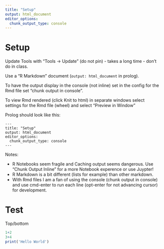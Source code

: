 ```yaml
---
title: "Setup"
output: html_document
editor_options:
  chunk_output_type: console
---
```


# Setup

Update Tools with "Tools -> Update" (do not pin) - takes a long time - don't do in class.

Use a "R Markdown" document (`output: html_document` in prolog).

To have the output display in the console (not inline) set in the config for the Rmd file set "chunk output in console".

To view Rmd rendered (click Knit to html) in separate windows select settings for the Rmd file (wheel) and select "Preview in Window"

Prolog should look like this:
```
---
title: "Setup"
output: html_document
editor_options:
  chunk_output_type: console
---
```

Notes:

  * R Notebooks seem fragile and Caching output seems dangerous.  Use "Chunk Output Inline" for a more Notebook experence or use Juypter!
  * R Markdown is a bit different (lists for example) than other markdown.
  * With Rmd files I am a fan of using the console (chunk output in console) and use cmd-enter to run each line (opt-enter for not advancing cursor) for development.

# Test

Top/bottom
```r
1+2
3+4
print('Hello World')
```
